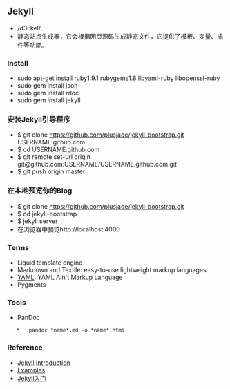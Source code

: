 == Jekyll ==
*   /d3i:kel/
*   静态站点生成器，它会根据网页源码生成静态文件，它提供了模板、变量、插件等功能。
=== Install ===
*   sudo apt-get install ruby1.9.1 rubygems1.8 libyaml-ruby libopenssl-ruby
*   sudo gem install json
*   sudo gem install rdoc
*   sudo gem install jekyll
=== 安装Jekyll引导程序 ===
*   $ git clone https://github.com/plusjade/jekyll-bootstrap.git USERNAME.github.com
*   $ cd USERNAME.github.com
*   $ git remote set-url origin git@github.com:USERNAME/USERNAME.github.com.git
*   $ git push origin master
=== 在本地预览你的Blog ===
*   $ git clone https://github.com/plusjade/jekyll-bootstrap.git
*   $ cd jekyll-bootstrap
*   $ jekyll server
*   在浏览器中预览http://localhost:4000

=== Terms ===
*   Liquid template engine
*   Markdown and Textile: easy-to-use lightweight markup languages
*   [[http://www.yaml.org/|YAML]]: YAML Ain't Markup Language
*   Pygments

=== Tools ===
*   PanDoc
    *   pandoc *name*.md -o *name*.html

=== Reference ===
*   [[http://jekyllbootstrap.com/lessons/jekyll-introduction.html|Jekyll Introduction]]
*   [[https://github.com/mojombo/jekyll/wiki/Sites|Examples]]
*   [[http://www.ruanyifeng.com/blog/2012/08/blogging_with_jekyll.html|Jekyll入门]]
